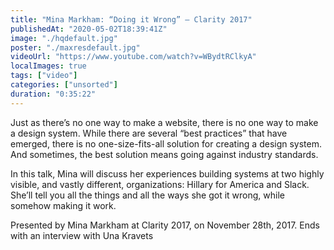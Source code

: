 ```yaml
---
title: "Mina Markham: “Doing it Wrong” — Clarity 2017"
publishedAt: "2020-05-02T18:39:41Z"
image: "./hqdefault.jpg"
poster: "./maxresdefault.jpg"
videoUrl: "https://www.youtube.com/watch?v=WBydtRClkyA"
localImages: true
tags: ["video"]
categories: ["unsorted"]
duration: "0:35:22"
---
```

Just as there’s no one way to make a website, there is no one way to make a design system. While there are several “best practices” that have emerged, there is no one-size-fits-all solution for creating a design system. And sometimes, the best solution means going against industry standards.

In this talk, Mina will discuss her experiences building systems at two highly visible, and vastly different, organizations: Hillary for America and Slack. She’ll tell you all the things and all the ways she got it wrong, while somehow making it work.

Presented by Mina Markham at Clarity 2017, on November 28th, 2017. Ends with an interview with Una Kravets
